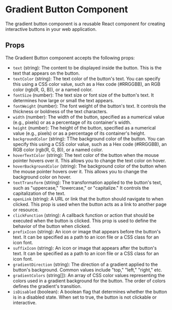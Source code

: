 # Gradient Button Component

The gradient button component is a reusable React component for creating interactive buttons in your web application.

## Props

The Gradient Button component accepts the following props:

- `text` (string): The content to be displayed inside the button. This is the text that appears on the button.
- `textColor` (string): The text color of the button's text. You can specify this using a CSS color value, such as a Hex code (#RRGGBB), an RGB color (rgb(R, G, B)), or a named color.
- `fontSize` (number): The text size or font size of the button's text. It determines how large or small the text appears.
- `fontWeight` (number): The font weight of the button's text. It controls the thickness or boldness of the text characters.
- `width` (number): The width of the button, specified as a numerical value (e.g., pixels) or as a percentage of its container's width.
- `height` (number): The height of the button, specified as a numerical value (e.g., pixels) or as a percentage of its container's height.
- `backgroundColor` (string): TThe background color of the button. You can specify this using a CSS color value, such as a Hex code (#RRGGBB), an RGB color (rgb(R, G, B)), or a named color.
- `hoverTextColor` (string): The text color of the button when the mouse pointer hovers over it. This allows you to change the text color on hover.
- `hoverBackgroundColor` (string): The background color of the button when the mouse pointer hovers over it. This allows you to change the background color on hover.
- `textTransform` (string): The transformation applied to the button's text, such as "uppercase," "lowercase," or "capitalize." It controls the capitalization of the text.
- `openLink` (string): A URL or link that the button should navigate to when clicked. This prop is used when the button acts as a link to another page or resource.
- `clickFunction` (string): A callback function or action that should be executed when the button is clicked. This prop is used to define the behavior of the button when clicked.
- `prefixIcon` (string): An icon or image that appears before the button's text. It can be specified as a path to an icon file or a CSS class for an icon font.
- `suffixIcon` (string): An icon or image that appears after the button's text. It can be specified as a path to an icon file or a CSS class for an icon font.
- `gradientDirection` (string): The direction of a gradient applied to the button's background. Common values include "top," "left," "right," etc.
- `gradientColors` (string[]): An array of CSS color values representing the colors used in a gradient background for the button. The order of colors defines the gradient's transition.
- `isDisabled` (boolean): A boolean flag that determines whether the button is in a disabled state. When set to true, the button is not clickable or interactive.